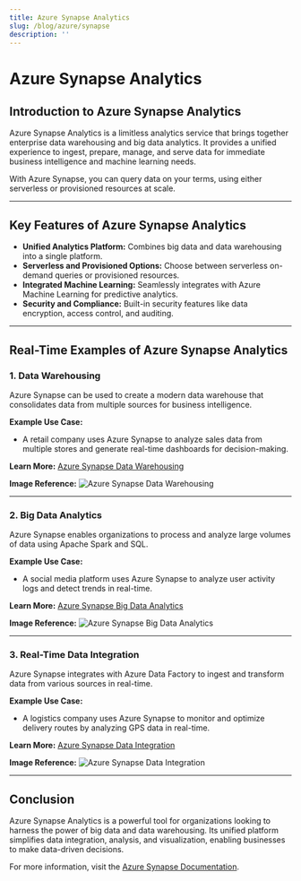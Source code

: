 ```yaml
---
title: Azure Synapse Analytics
slug: /blog/azure/synapse
description: ''
---
```

# Azure Synapse Analytics

## Introduction to Azure Synapse Analytics
Azure Synapse Analytics is a limitless analytics service that brings together enterprise data warehousing and big data analytics. It provides a unified experience to ingest, prepare, manage, and serve data for immediate business intelligence and machine learning needs.

With Azure Synapse, you can query data on your terms, using either serverless or provisioned resources at scale.

---

## Key Features of Azure Synapse Analytics
- **Unified Analytics Platform:** Combines big data and data warehousing into a single platform.
- **Serverless and Provisioned Options:** Choose between serverless on-demand queries or provisioned resources.
- **Integrated Machine Learning:** Seamlessly integrates with Azure Machine Learning for predictive analytics.
- **Security and Compliance:** Built-in security features like data encryption, access control, and auditing.

---

## Real-Time Examples of Azure Synapse Analytics

### 1. Data Warehousing
Azure Synapse can be used to create a modern data warehouse that consolidates data from multiple sources for business intelligence.

**Example Use Case:**
- A retail company uses Azure Synapse to analyze sales data from multiple stores and generate real-time dashboards for decision-making.

**Learn More:** [Azure Synapse Data Warehousing](https://learn.microsoft.com/en-us/azure/synapse-analytics/overview)

**Image Reference:**
![Azure Synapse Data Warehousing](https://learn.microsoft.com/en-us/azure/synapse-analytics/media/overview/synapse-overview.png)

---

### 2. Big Data Analytics
Azure Synapse enables organizations to process and analyze large volumes of data using Apache Spark and SQL.

**Example Use Case:**
- A social media platform uses Azure Synapse to analyze user activity logs and detect trends in real-time.

**Learn More:** [Azure Synapse Big Data Analytics](https://learn.microsoft.com/en-us/azure/synapse-analytics/spark/apache-spark-overview)

**Image Reference:**
![Azure Synapse Big Data Analytics](https://learn.microsoft.com/en-us/training/wwl-data-ai/understand-big-data-engineering-with-apache-spark-azure-synapse-analytics/media/synapse-spark-architecture.png)

---

### 3. Real-Time Data Integration
Azure Synapse integrates with Azure Data Factory to ingest and transform data from various sources in real-time.

**Example Use Case:**
- A logistics company uses Azure Synapse to monitor and optimize delivery routes by analyzing GPS data in real-time.

**Learn More:** [Azure Synapse Data Integration](https://learn.microsoft.com/en-us/azure/synapse-analytics/data-integration-overview)

**Image Reference:**
![Azure Synapse Data Integration](https://learn.microsoft.com/en-us/azure/synapse-analytics/media/data-integration/data-integration-overview.png)

---

## Conclusion
Azure Synapse Analytics is a powerful tool for organizations looking to harness the power of big data and data warehousing. Its unified platform simplifies data integration, analysis, and visualization, enabling businesses to make data-driven decisions.

For more information, visit the [Azure Synapse Documentation](https://learn.microsoft.com/en-us/azure/synapse-analytics/).
